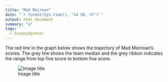 ```yaml
---
title: "Mad Moirman"
date: "`r format(Sys.time(), '%d %B, %Y')`"
output: html_document
summary: "a"
tags:
  - GreasySpanner
---
```


The red line in the graph below shows the trajectory of Mad Moirman's scores. The grey line shows the team median and the grey ribbon indicates the range from top five score to bottom five score.

![Image title](MadMoirman.jpg)
